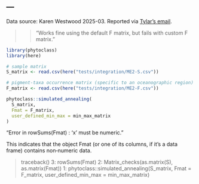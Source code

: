 ---
---

Data source: Karen Westwood 2025-03.
Reported via [Tylar's email](https://mail.google.com/mail/u/0/?pli=1#inbox/FMfcgzQZTVkbdzgfZwHCWXRWSbhZvTdF).

>> "Works fine using the default F matrix, but fails with custom F matrix."

```r
library(phytoclass)
library(here)
```

```R
# sample matrix
S_matrix <- read.csv(here("tests/integration/ME2-S.csv"))
```

```R
# pigment-taxa occurrence matrix (specific to an oceanographic region)
F_matrix <- read.csv(here("tests/integration/ME2-F.csv"))
```

```R
phytoclass::simulated_annealing(
  S_matrix,
  Fmat = F_matrix,
  user_defined_min_max = min_max_matrix
)
```

"Error in rowSums(Fmat) : 'x' must be numeric."

This indicates that the object Fmat (or one of its columns, if it’s a data frame) contains non‐numeric data.

> traceback()
3: rowSums(Fmat)
2: Matrix_checks(as.matrix(S), as.matrix(Fmat))
1: phytoclass::simulated_annealing(S_matrix, Fmat = F_matrix, user_defined_min_max = min_max_matrix)

